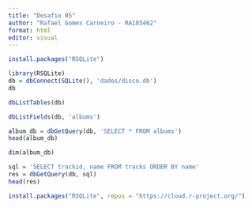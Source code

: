 ---
title: "Desafio 05"
author: "Rafael Gomes Carneiro - RA185462"
format: html
editor: visual
---

```{r}
install.packages("RSQLite")
```

```{r}
library(RSQLite)
db = dbConnect(SQLite(), 'dados/disco.db')
db
```

```{r}
dbListTables(db)
```

```{r}
dbListFields(db, 'albums')
```

```{r}
album_db = dbGetQuery(db, 'SELECT * FROM albums') 
head(album_db)
```

```{r}
dim(album_db)
```

```{r}
sql = 'SELECT trackid, name FROM tracks ORDER BY name'
res = dbGetQuery(db, sql)
head(res)
```

```{r}
install.packages("RSQLite", repos = "https://cloud.r-project.org/")
```
